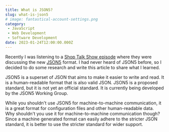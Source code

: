 ```yaml
---
title: What is JSON5?
slug: what-is-json5
# image: fantastical-account-settings.png
category:
 - JavaScript
 - Web Development
 - Software Development
date: 2023-01-24T12:00:00.000Z
---
```

Recently I was listening to a [Shop Talk Show episode](https://shoptalkshow.com/549/) where they were discussing the new [JSON5](https://json5.org/) format. I had never heard of JSON5 before, so I decided to do some research and write this article to share what I learned.

JSON5 is a superset of JSON that aims to make it easier to write and read. It is a human-readable format that is also valid JSON. JSON5 is a proposed standard, but it is not yet an official standard. It is currently being developed by the JSON5 Working Group.

While you shouldn't use JSON5 for machine-to-machine communication, it is a great format for configuration files and other human-readable data. Why shouldn't you use it for machine-to-machine communication though? Since a machine generated format can easily adhere to the stricter JSON standard, it is better to use the stricter standard for wider support.